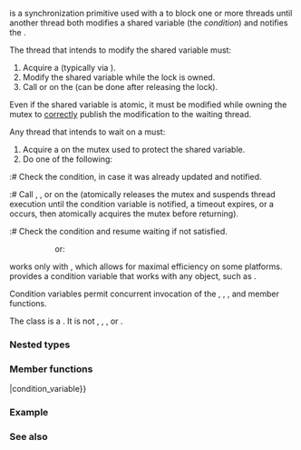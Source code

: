 {{cpp/title|condition_variable}}
{{cpp/thread/condition_variable/navbar}}
{{ddcl|header=condition_variable|since=c++11|1=
class condition_variable;
}}

{{tt|std::condition_variable}} is a synchronization primitive used with a {{lc|std::mutex}} to block one or more threads until another thread both modifies a shared variable (the ''condition'') and notifies the {{tt|std::condition_variable}}.

The thread that intends to modify the shared variable must:
# Acquire a {{lc|std::mutex}} (typically via {{lc|std::lock_guard}}).
# Modify the shared variable while the lock is owned.
# Call {{lc|notify_one}} or {{lc|notify_all}} on the {{tt|std::condition_variable}} (can be done after releasing the lock).
Even if the shared variable is atomic, it must be modified while owning the mutex to [https://stackoverflow.com/questions/38147825/ correctly] publish the modification to the waiting thread.

Any thread that intends to wait on a {{tt|std::condition_variable}} must:
# Acquire a {{c/core|std::unique_lock&lt;std::mutex&gt;}} on the mutex used to protect the shared variable.
# Do one of the following:
:# Check the condition, in case it was already updated and notified.
:# Call {{lc|wait}}, {{lc|wait_for}}, or {{lc|wait_until}} on the {{tt|std::condition_variable}} (atomically releases the mutex and suspends thread execution until the condition variable is notified, a timeout expires, or a {{enwiki|Spurious wakeup|spurious wakeup}} occurs, then atomically acquires the mutex before returning).
:# Check the condition and resume waiting if not satisfied.
:: or:
:# Use the predicated overload of {{lc|wait}}, {{lc|wait_for}}, and {{lc|wait_until}}, which performs the same three steps.

{{tt|std::condition_variable}} works only with {{c/core|std::unique_lock&lt;std::mutex&gt;}}, which allows for maximal efficiency on some platforms. {{lc|std::condition_variable_any}} provides a condition variable that works with any {{named req|BasicLockable}} object, such as {{lc|std::shared_lock}}.

Condition variables permit concurrent invocation of the {{lc|wait}}, {{lc|wait_for}}, {{lc|wait_until}}, {{lc|notify_one}} and {{lc|notify_all}} member functions.

The class {{tt|std::condition_variable}} is a {{named req|StandardLayoutType}}. It is not {{named req|CopyConstructible}}, {{named req|MoveConstructible}}, {{named req|CopyAssignable}}, or {{named req|MoveAssignable}}.

===Nested types===
{{dsc begin}}
{{dsc hitem|Name|Definition}}
{{dsc|{{tt|native_handle_type}}|implementation-defined}}
{{dsc end}}

===Member functions===
{{dsc begin}}
{{dsc inc|cpp/thread/condition_variable/dsc constructor|condition_variable}}
{{dsc inc|cpp/thread/condition_variable/dsc destructor|condition_variable}}
{{dsc inc|cpp/thread/condition_variable/dsc operator{{=}}|condition_variable}}

{{dsc h2|Notification}}
{{dsc inc|cpp/thread/condition_variable/dsc notify_one|condition_variable}}
{{dsc inc|cpp/thread/condition_variable/dsc notify_all|condition_variable}}

{{dsc h2|Waiting}}
{{dsc inc|cpp/thread/condition_variable/dsc wait|condition_variable}}
{{dsc inc|cpp/thread/condition_variable/dsc wait_for|condition_variable}}
{{dsc inc|cpp/thread/condition_variable/dsc wait_until|condition_variable}}

{{dsc h2|Native handle}}
{{dsc inc|cpp/thread/condition_variable/dsc native handle|condition_variable}}
{{dsc end}}

===Example===
{{example
|{{tt|std::condition_variable}} is used in combination with a {{lc|std::mutex}} to facilitate inter-thread communication.
|code=
#include &lt;condition_variable&gt;
#include &lt;iostream&gt;
#include &lt;mutex&gt;
#include &lt;string&gt;
#include &lt;thread&gt;

std::mutex m;
std::condition_variable cv;
std::string data;
bool ready = false;
bool processed = false;

void worker_thread()
{
    // wait until main() sends data
    std::unique_lock lk(m);
    cv.wait(lk, []{ return ready; });
    
    // after the wait, we own the lock
    std::cout &lt;&lt; "Worker thread is processing data\n";
    data += " after processing";
    
    // send data back to main()
    processed = true;
    std::cout &lt;&lt; "Worker thread signals data processing completed\n";
    
    // manual unlocking is done before notifying, to avoid waking up
    // the waiting thread only to block again (see notify_one for details)
    lk.unlock();
    cv.notify_one();
}

int main()
{
    std::thread worker(worker_thread);
    
    data = "Example data";
    // send data to the worker thread
    {
        std::lock_guard lk(m);
        ready = true;
        std::cout &lt;&lt; "main() signals data ready for processing\n";
    }
    cv.notify_one();
    
    // wait for the worker
    {
        std::unique_lock lk(m);
        cv.wait(lk, []{ return processed; });
    }
    std::cout &lt;&lt; "Back in main(), data = " &lt;&lt; data &lt;&lt; '\n';
    
    worker.join();
}
|output=
main() signals data ready for processing
Worker thread is processing data
Worker thread signals data processing completed
Back in main(), data = Example data after processing
}}

===See also===
{{dsc begin}}
{{dsc inc|cpp/thread/dsc condition_variable_any}}
{{dsc inc|cpp/thread/dsc mutex}}
{{dsc inc|cpp/thread/dsc lock_guard}}
{{dsc inc|cpp/thread/dsc unique_lock}}
{{dsc end}}

{{langlinks|de|es|fr|it|ja|pt|ru|zh}}
